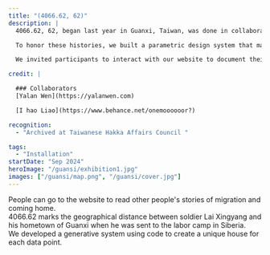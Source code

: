 ```yaml
---
title: "(4066.62, 62)"
description: |
  4066.62, 62, began last year in Guanxi, Taiwan, was done in collaboration with local Taiwanese artists and researchers. We were invited to create a cultural memory monument for my hometown back in Guansi, Taiwan. We uncovered the story of Hakka soldiers who were forced to join the military during WWII who were conscripted in the Japanese military, later captured by the Soviet Union. After the war, they returned home to a politically transformed Taiwan, struggling with questions of identy and belonging.

  To honor these histories, we built a parametric design system that marks each migration with a deformed house, and ask how does the shape of the home gradually change through each departure?

  We invited participants to interact with our website to document their journey of leaving and coming home by inputting these data and sharing their personal stories. Each data point will then be fed into the parametric system and added to a collection of uniquely generated deformed houses on the website. These data will also be uploaded to the cloud as morse code and captured by the physical installation in Guanxi, presented in continuously flashing telegraphic signals.

credit: |

  ### Collaborators
  [Yalan Wen](https://yalanwen.com)

  [I hao Liao](https://www.behance.net/onemoooooor?)

recognition:
  - "Archived at Taiwanese Hakka Affairs Council "

tags:
  - "Installation"
startDate: "Sep 2024"
heroImage: "/guansi/exhibition1.jpg"
images: ["/guansi/map.png", "/guansi/cover.jpg"]
---
```



<div>
  <Media src="/guansi/guansi.png" isVideo={false} />
</div>

<div>
  <Media src="/guansi/website.mp4" isVideo={true} />
  People can go to the website to read other people's stories of migration and
  coming home.
</div>

<div>
  <Media src="/guansi/scene.mp4" isVideo={true} />

</div>

<div>
  <Media src="/guansi/research.jpg" isVideo={false} />
  4066.62 marks the geographical distance between soldier Lai Xingyang and his
  hometown of Guanxi when he was sent to the labor camp in Siberia.
</div>

<div>
  <Media src="/guansi/code.mp4" isVideo={true} />
  We developed a generative system using code to create a unique house for each
  data point.
</div>

<div>
  <Media src="/guansi/data.mp4" isVideo={true} />
</div>

<div>
  <Media src="/guansi/exhibition2.jpg" isVideo={false} />
</div>

<div>
  <Media src="/guansi/installation.mp4" isVideo={true} />
</div>

<Media src="/guansi/process.jpg" isVideo={false} />

<div>
  <Media src="/guansi/process-2.mp4" isVideo={true} />
</div>
